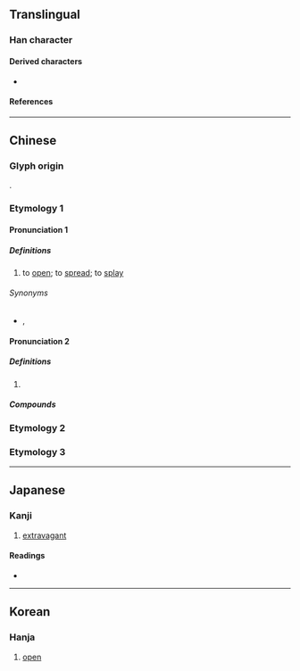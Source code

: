 {{character info/new}}
==Translingual==

===Han character===
{{Han char|rn=37|rad=大|as=06|sn=9|four=40207|canj=KNIN|ids=⿱大多}}

====Derived characters====
* {{l|mul|[[偧]], [[䐒]], [[䃎]], [[䋾]], [[𬘲]], [[𧤌]], [[𧩫]], [[𮛰]], [[𩘖]], [[䵙]], [[𨷎]], [[𩮅]]}}

====References====
{{Han ref|kx=0252.020|dkj=05920|dj=0513.030|hdz=10539.100|uh=5953}}

----

==Chinese==

===Glyph origin===
{{Han etym}}
{{Han compound|大|多|ls=psc|ls2=ic|c1=p|c2=s|t1=big|t2=many}}.

===Etymology 1===

====Pronunciation 1====
{{zh-forms|alt=偧-Sichuan,觰-Sichuan,楂-Sichuan,夻-Sichuan}}
{{zh-pron
|m=奓
|m-s=za1
|c=zaa3
|j=za3
|mc=y
|oc=y
|cat=v
}}

=====Definitions=====
{{zh-hanzi}}

# {{lb|zh|dialectal Mandarin|Jin|dialectal Wu|dialectal Xiang}} to [[open]]; to [[spread]]; to [[splay]]
{{attention|zh|please check definitions; more needed}}

======Synonyms======
* {{zh-l|張}}, {{zh-l|張開}}

====Pronunciation 2====
{{zh-forms}}
{{zh-pron
|m=zhā
|c=zaa1
|mc=1
|oc=1
|cat=pn
}}

=====Definitions=====
{{zh-hanzi}}

# {{zh-used2|p|in [[Hubei]], China}}

=====Compounds=====
{{zh-der|奓河|奓山|奓湖}}

===Etymology 2===
{{zh-see|侈|o}}

===Etymology 3===
{{zh-see|奢|o}}

----

==Japanese==

===Kanji===
{{ja-kanji|grade=|rs=大06}}

# [[extravagant]]

====Readings====
* {{ja-readings|on=[[た]] (ta), [[しゃ]] (sha), [[し]] (shi)|kun=[[はる]] (haru), [[おごる]] (ogoru), [[あける]] (akeru)}}

----

==Korean==

===Hanja===
{{ko-hanja|hangeul=차|rv=cha|mr=ch'a}}

# [[open]]